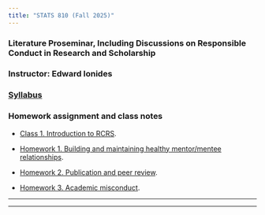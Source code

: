 ```yaml
---
title: "STATS 810 (Fall 2025)"
---
```


###  Literature Proseminar, Including Discussions on Responsible Conduct in Research and Scholarship
 
### Instructor: Edward Ionides 

### [Syllabus](syllabus.html) 

### Homework assignment and class notes

* [Class 1. Introduction to RCRS](first-class.html).

* [Homework 1. Building and maintaining healthy mentor/mentee relationships](hw01.pdf).

* [Homework 2. Publication and peer review](hw02.pdf).

* [Homework 3. Academic misconduct](hw03.pdf). 

<!--

* [Homework 4. Data and the reproducibility of research results](hw04.pdf).

* [Homework 5. Conflicts of interest and conflicts of commitment](hw05.pdf).

* [Homework 6. Collaborative research & Human participants and animal subjects](hw06.pdf).

* [Homework 7. Negligence, mistakes & how to avoid them](hw07.pdf).

* [Homework 8. Internet repositories for collaboration and open-source research: git and GitHub](hw08.html).

* [Homework 9. Linux and the open source software movement](hw09.pdf). Sample [.bash_profile](sample.bash_profile) taken from my Mac laptop

* [Homework 10. Parallel statistical computing](hw10.pdf).

* [Homework 11. Statistical computing on greatlakes](hw11.pdf).

    + [Introductory notes on command-line usage of greatlakes](gl/slides.pdf).

* No homework for the final week. The last class will be a capstone discussion of a recent paper from my group. We will focus on how issues discussed during the semester apply to this work: collaboration, coauthorship, peer review and publication, evaluating correctness, ethical decision-making, reproducibility, statistical computing. The paper under discussion is at https://arxiv.org/abs/2407.03085, and you are welcome to study it, though I'll start the class with a presentation of the main ideas: [slides posted](class14slides.pdf).

-->

<!--
* [Homework 12. A workflow for reproducible statistical research: combining Latex and R with knitr](hw12.pdf).

    + [Debugging hints for homework 12](hw12supp.html).



-->

------------

-----------
